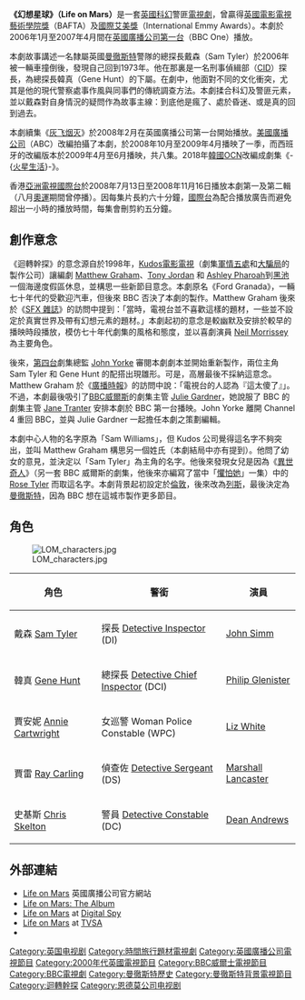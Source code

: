 {{Link style|time=2015-12-11T08:12:32+00:00}}
{{noteTA
| G1 = Show
| G2 = TV|zh-tw:幻想星球;zh-hk:迴轉幹探;zh-cn:火星生活;
}}{{Infobox Television
| show_name = 幻想星球
| original_name = Life on Mars
| image = [[File:Life_on_Mars_logo.gif|File:Life on Mars logo.gif]]
| caption = 
| genre = [[時間旅行|時間穿梭]]<br />警匪
| picture_format = [[PAL格式|PAL格式]] ([[576i|576i]])
| runtime = 60分鐘
| creator = [[:en:Matthew_Graham|Matthew Graham]]<br />[[:en:Tony_Jordan|Tony Jordan]]<br />[[:en:Ashley_Pharoah|Ashley Pharoah]]
| starring = [[:en:John_Simm|John Simm]]<br />[[:en:Philip_Glenister|Philip Glenister]]<br />[[:en:Liz_White_(actress)|Liz White]]<br />[[:en:Dean_Andrews|Dean Andrews]]<br />[[:en:Marshall_Lancaster|Marshall Lancaster]]
| country = {{UK}}
| network = [[BBC第一台|BBC第一台]]
| first_aired = 2006年1月9日
| last_aired = 2007年4月10日
| num_episodes = 16
| followed_by = [[灰飞烟灭|灰飞烟灭]]
| imdb_id = 0478942
| tv_com_id = 51334
| 制作公司 = [[Kudos|Kudos]]
}}

'''《幻想星球》（Life on Mars）'''是一套[[英國|英國]][[科幻|科幻]]警匪[[電視劇|電視劇]]，曾贏得[[英國電影電視藝術學院獎|英國電影電視藝術學院獎]]（BAFTA）及[[國際艾美獎|國際艾美獎]]（International Emmy Awards）。本劇於2006年1月至2007年4月間在[[英國廣播公司第一台|英國廣播公司第一台]]（BBC One）播放。

本劇故事講述一名隸屬英國[[曼徹斯特|曼徹斯特]]警隊的總探長戴森（Sam Tyler）於2006年被一輛車撞倒後，發現自己回到1973年。他在那裏是一名刑事偵緝部（[[:en:Criminal_Investigation_Department|CID]]）探長，為總探長韓真（Gene Hunt）的下屬。在劇中，他面對不同的文化衝突，尤其是他的現代警察處事作風與同事們的傳統調查方法。本劇揉合科幻及警匪元素，並以戴森對自身情況的疑問作為故事主線：到底他是瘋了、處於昏迷、或是真的回到過去。

本劇續集《[[灰飞烟灭|灰飞烟灭]]》於2008年2月在英國廣播公司第一台開始播放。[[美國廣播公司|美國廣播公司]]（ABC）改編拍攝了本劇，於2008年10月至2009年4月播映了一季，而西班牙的改編版本於2009年4月至6月播映，共八集。2018年[[韓國|韓國]][[OCN_(頻道)|OCN]]改編成劇集《-{[[火星生活_(韓國電視劇)|火星生活]]}-》。

香港[[亞洲電視國際台|亞洲電視國際台]]於2008年7月13日至2008年11月16日播放本劇第一及第二輯（八月[[2008年夏季奧林匹克運動會|奧運]]期間曾停播）。因每集片長約六十分鐘，[[亞洲電視國際台|國際台]]為配合播放廣告而避免超出一小時的播放時間，每集會刪剪約五分鐘。

== 創作意念 ==

《迴轉幹探》的意念源自於1998年，[[Kudos|Kudos電影電視]]（劇集[[军情五处_(电视剧)|軍情五處]]和[[大騙局_(電視劇)|大騙局]]的製作公司）讓編劇 [[:en:Matthew_Graham|Matthew Graham]]、[[:en:Tony_Jordan|Tony Jordan]] 和 [[:en:Ashley_Pharoah|Ashley Pharoah]]到[[黑池|黑池]]一個海邊度假區休息，並構思一些新節目意念。本劇原名《Ford Granada》，一輛七十年代的受歡迎汽車，但後來 BBC 否決了本劇的製作。Matthew Graham 後來於《[[SFX_(杂志)|SFX 雜誌]]》的訪問中提到：「當時，電視台並不喜歡這樣的題材，一些並不設定於真實世界及帶有幻想元素的題材。」本劇起初的意念是較幽默及安排於較早的播映時段播放，模仿七十年代劇集的風格和態度，並以喜劇演員 [[:en:Neil_Morrissey|Neil Morrissey]] 為主要角色。

後來，[[第四台_(英國)|第四台]]劇集總監 [[:en:John_Yorke_(producer)|John Yorke]] 審閱本劇劇本並開始重新製作，兩位主角 Sam Tyler 和 Gene Hunt 的配搭出現雛形。可是，高層最後不採納這意念。Matthew Graham 於《[[廣播時報|廣播時報]]》的訪問中說：「電視台的人認為『這太傻了』」。不過，本劇最後吸引了[[BBC威尔士|BBC威爾斯]]的劇集主管 [[:en:Julie_Gardner|Julie Gardner]]，她說服了 BBC 的劇集主管 [[:en:Jane_Tranter|Jane Tranter]] 安排本劇於 BBC 第一台播映。John Yorke 離開 Channel 4 重回 BBC，並與 Julie Gardner 一起擔任本劇之策劃編輯。

本劇中心人物的名字原為「Sam Williams」，但 Kudos 公司覺得這名字不夠突出，並叫 Matthew Graham 構思另一個姓氏（本劇結局中亦有提到）。他問了幼女的意見，並決定以「Sam Tyler」為主角的名字。他後來發現女兒是因為《[[異世奇人|異世奇人]]》（另一套 BBC 威爾斯的劇集，他後來亦編寫了當中「[[懼怕她|懼怕她]]」一集）中的 [[:en:Rose_Tyler|Rose Tyler]] 而取這名字。本劇背景起初設定於[[倫敦|倫敦]]，後來改為[[列斯|列斯]]，最後決定為[[曼徹斯特|曼徹斯特]]，因為 BBC 想在這城市製作更多節目。

== 角色 ==

[[File:LOM_characters.jpg|thumbnail]]

{| class="wikitable"
|- bgcolor="#CCCCCC"
! 角色 || 警銜 || 演員
|-
| 戴森 [[:en:Sam_Tyler|Sam Tyler]]
| 探長 [[:en:Detective_Inspector|Detective Inspector]] (DI)
| [[:en:John_Simm|John Simm]]
|-
| 韓真 [[:en:Gene_Hunt|Gene Hunt]]
| 總探長 [[:en:Detective_Chief_Inspector|Detective Chief Inspector]] (DCI)
| [[:en:Philip_Glenister|Philip Glenister]]
|-
| 賈安妮 [[:en:Annie_Cartwright|Annie Cartwright]]
| 女巡警 Woman Police Constable (WPC)
| [[:en:Liz_White_(actress)|Liz White]]
|-
| 賈雷 [[:en:Ray_Carling|Ray Carling]]
| 偵查佐 [[:en:Detective_Sergeant|Detective Sergeant]] (DS)
| [[:en:Marshall_Lancaster|Marshall Lancaster]]
|-
| 史基斯 [[:en:Chris_Skelton|Chris Skelton]]
| 警員 [[:en:Detective_Constable|Detective Constable]] (DC)
| [[:en:Dean_Andrews|Dean Andrews]]
|}

== 外部連結 ==

* [http://www.bbc.co.uk/lifeonmars/ Life on Mars] {{Wayback|url=http://www.bbc.co.uk/lifeonmars/ |date=20090805113514 }} 英國廣播公司官方網站
* [https://web.archive.org/web/20080622233922/http://www.lifeonmarsalbum.com/ Life on Mars: The Album]
* [http://www.digitalspy.co.uk/cult/lifeonmars/ Life on Mars] {{Wayback|url=http://www.digitalspy.co.uk/cult/lifeonmars/ |date=20080704221757 }} at [http://www.digitalspy.co.uk Digital Spy] {{Wayback|url=http://www.digitalspy.co.uk/ |date=20110223002327 }}
* [http://www.tvsa.co.za/mastershowinfo.asp?mastershowid=1594 Life on Mars] {{Wayback|url=http://www.tvsa.co.za/mastershowinfo.asp?mastershowid=1594 |date=20130927090011 }} at [http://www.tvsa.co.za TVSA] {{Wayback|url=http://www.tvsa.co.za/ |date=20210506121346 }}
* {{imdb title|id=0478942|title=Life on Mars}}

{{DEFAULTSORT:Life on Mars}}
[[Category:英国电视剧|Category:英国电视剧]]
[[Category:時間旅行題材電視劇|Category:時間旅行題材電視劇]]
[[Category:英國廣播公司電視節目|Category:英國廣播公司電視節目]]
[[Category:2000年代英國電視節目|Category:2000年代英國電視節目]]
[[Category:BBC威爾士電視節目|Category:BBC威爾士電視節目]]
[[Category:BBC電視劇|Category:BBC電視劇]]
[[Category:曼徹斯特歷史|Category:曼徹斯特歷史]]
[[Category:曼徹斯特背景電視節目|Category:曼徹斯特背景電視節目]]
[[Category:迴轉幹探|Category:迴轉幹探]]
[[Category:恩德莫公司电视剧|Category:恩德莫公司电视剧]]
